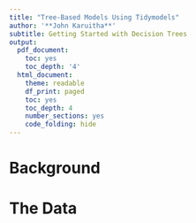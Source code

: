 ```yaml
---
title: "Tree-Based Models Using Tidymodels"
author: '**John Karuitha**'
subtitle: Getting Started with Decision Trees
output:
  pdf_document:
    toc: yes
    toc_depth: '4'
  html_document:
    theme: readable
    df_print: paged
    toc: yes
    toc_depth: 4
    number_sections: yes
    code_folding: hide
---
```


# **Background**


# **The Data**
